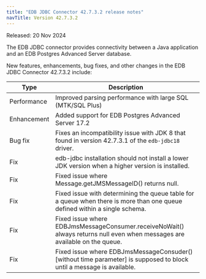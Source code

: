 ```yaml
---
title: "EDB JDBC Connector 42.7.3.2 release notes"
navTitle: Version 42.7.3.2
---
```


Released: 20 Nov 2024

The EDB JDBC connector provides connectivity between a Java application and an EDB Postgres Advanced Server database.

New features, enhancements, bug fixes, and other changes in the EDB JDBC Connector 42.7.3.2 include:

| Type                | Description                                                                                                                                                                                                                                                                                                                                                                                                                                                                                            
|---------------------|-----------------------------------------------------------------------------------------------------------------------------------------------------------------------------------------------------------------------------------------------------------------------------------|
| Performance         | Improved parsing performance with large SQL (MTK/SQL Plus)                                                                                                                                                                                                                        |                                                                                                                                                                                                                                                           
| Enhancement         | Added support for EDB Postgres Advanced Server 17.2                                                                                                                                                                                                                               |                                                                                                                                                                                                                                                                                                                                                                          
| Bug fix                 | Fixes an incompatibility issue with JDK 8 that found in version 42.7.3.1 of the `edb-jdbc18` driver.                                                                                                                                                                                                           |                                                   
| Fix                 | edb-jdbc installation should not install a lower JDK version when a higher version is installed.                                                                                                                                                                                  |                                                                                                                                                                                                                                                                                                                                                       
| Fix                 | Fixed issue where Message.getJMSMessageID() returns null.                                                                                                                                                                                                                         |                                                                                                                                                                                                                                                                                                                                                 
| Fix                 | Fixed issue with determining the queue table for a queue when there is more than one queue defined within a single schema.                                                                                                                                                        |                                                                                                                                                                                                                                                                                                                                                                                                     
| Fix                 | Fixed issue where EDBJmsMessageConsumer.receiveNoWait() always returns null even when messages are available on the queue.
| Fix                 | Fixed issue where EDBJmsMessageConsuder() [without time parameter] is supposed to block until a message is available.                                                                                                                                                                                                                                                                                 |                                                                                                                                                                                                                                                                            


                                     

 







